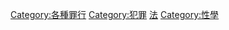 {{catmore}}
[[Category:各種罪行|Category:各種罪行]]
[[Category:犯罪|Category:犯罪]]
[[Category:性行為不端|法]]
[[Category:性學|Category:性學]]